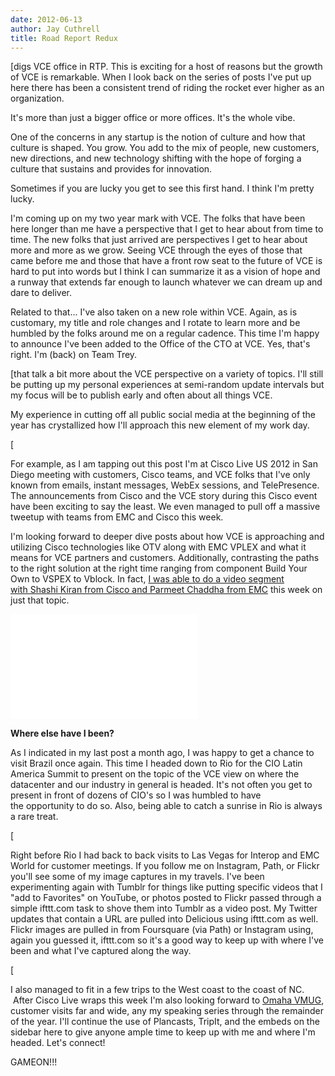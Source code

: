 ```yaml
---
date: 2012-06-13
author: Jay Cuthrell
title: Road Report Redux
---
```


[digs VCE office in RTP. This is exciting for a host of reasons but the growth of VCE is remarkable. When I look back on the series of posts I've put up here there has been a consistent trend of riding the rocket ever higher as an organization.

It's more than just a bigger office or more offices. It's the whole vibe.

One of the concerns in any startup is the notion of culture and how that culture is shaped. You grow. You add to the mix of people, new customers, new directions, and new technology shifting with the hope of forging a culture that sustains and provides for innovation.

Sometimes if you are lucky you get to see this first hand. I think I'm pretty lucky.

I'm coming up on my two year mark with VCE. The folks that have been here longer than me have a perspective that I get to hear about from time to time. The new folks that just arrived are perspectives I get to hear about more and more as we grow. Seeing VCE through the eyes of those that came before me and those that have a front row seat to the future of VCE is hard to put into words but I think I can summarize it as a vision of hope and a runway that extends far enough to launch whatever we can dream up and dare to deliver.

<a href="http://www.flickr.com/photos/jcuthrell/11372078794/" title="TeamJacobEdwardTrey by qthrul, on Flickr"></a>

Related to that... I've also taken on a new role within VCE. Again, as is customary, my title and role changes and I rotate to learn more and be humbled by the folks around me on a regular cadence. This time I'm happy to announce I've been added to the Office of the CTO at VCE. Yes, that's right. I'm (back) on Team Trey.

[that talk a bit more about the VCE perspective on a variety of topics. I'll still be putting up my personal experiences at semi-random update intervals but my focus will be to publish early and often about all things VCE.

My experience in cutting off all public social media at the beginning of the year has crystallized how I'll approach this new element of my work day.

[

For example, as I am tapping out this post I'm at Cisco Live US 2012 in San Diego meeting with customers, Cisco teams, and VCE folks that I've only known from emails, instant messages, WebEx sessions, and TelePresence. The announcements from Cisco and the VCE story during this Cisco event have been exciting to say the least. We even managed to pull off a massive tweetup with teams from EMC and Cisco this week.

I'm looking forward to deeper dive posts about how VCE is approaching and utilizing Cisco technologies like OTV along with EMC VPLEX and what it means for VCE partners and customers. Additionally, contrasting the paths to the right solution at the right time ranging from component Build Your Own to VSPEX to Vblock. In fact, [I was able to do a video segment with Shashi Kiran from Cisco and Parmeet Chaddha from EMC](http://blogs.cisco.com/datacenter/three-paths-to-private-clouds-with-cisco-emc-and-vce/) this week on just that topic.

<iframe width="300" height="168" src="//www.youtube.com/embed/SibtV9pAxWM" frameborder="0" allowfullscreen></iframe>

**Where else have I been?**

As I indicated in my last post a month ago, I was happy to get a chance to visit Brazil once again. This time I headed down to Rio for the CIO Latin America Summit to present on the topic of the VCE view on where the datacenter and our industry in general is headed. It's not often you get to present in front of dozens of CIO's so I was humbled to have the opportunity to do so. Also, being able to catch a sunrise in Rio is always a rare treat.

[

Right before Rio I had back to back visits to Las Vegas for Interop and EMC World for customer meetings. If you follow me on Instagram, Path, or Flickr you'll see some of my image captures in my travels. I've been experimenting again with Tumblr for things like putting specific videos that I "add to Favorites" on YouTube, or photos posted to Flickr passed through a simple ifttt.com task to shove them into Tumblr as a video post. My Twitter updates that contain a URL are pulled into Delicious using ifttt.com as well. Flickr images are pulled in from Foursquare (via Path) or Instagram using, again you guessed it, ifttt.com so it's a good way to keep up with where I've been and what I've captured along the way.

[

I also managed to fit in a few trips to the West coast to the coast of NC.  After Cisco Live wraps this week I'm also looking forward to [Omaha VMUG](http://www.vmug.com/e/in/eid=481), customer visits far and wide, any my speaking series through the remainder of the year. I'll continue the use of Plancasts, TripIt, and the embeds on the sidebar here to give anyone ample time to keep up with me and where I'm headed. Let's connect!

GAMEON!!!


